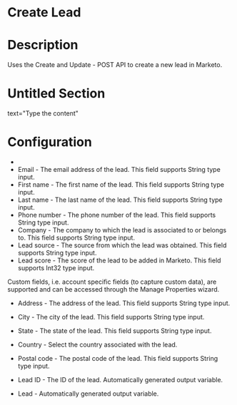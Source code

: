 ﻿# Create Lead

# Description

Uses the Create and Update - POST API to create a new lead in Marketo.

# Untitled Section

text="Type the content"

# Configuration

* 
* Email - The email address of the lead. This field supports String type input.
* First name - The first name of the lead. This field supports String type input.
* Last name - The last name of the lead. This field supports String type input.
* Phone number - The phone number of the lead. This field supports String type input.
* Company - The company to which the lead is associated to or belongs to. This field supports String type input.
* Lead source - The source from which the lead was obtained. This field supports String type input.
* Lead score - The score of the lead to be added in Marketo. This field supports Int32 type input.



Custom fields, i.e. account specific fields (to capture custom data), are supported and can be accessed through the Manage Properties wizard.







* Address - The address of the lead. This field supports String type input.
* City - The city of the lead. This field supports String type input.
* State - The state of the lead. This field supports String type input.
* Country - Select the country associated with the lead.
* Postal code - The postal code of the lead. This field supports String type input.



* Lead ID - The ID of the lead. Automatically generated output variable.
* Lead - Automatically generated output variable.
